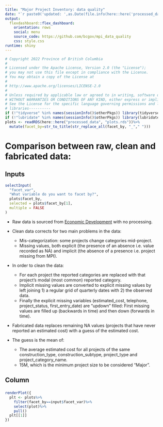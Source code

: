 ```yaml
---
title: "Major Project Inventory: data quality"
date: "`r paste0('updated: ',as.Date(file.info(here::here('processed_data','mpi_clean.rds'))$mtime-lubridate::hours(0)))`"
output:
  flexdashboard::flex_dashboard:
    orientation: rows
    social: menu
    source_code: https://github.com/bcgov/mpi_data_quality
    css: style.css
runtime: shiny
---
```


```r
# Copyright 2022 Province of British Columbia
#
# Licensed under the Apache License, Version 2.0 (the "License");
# you may not use this file except in compliance with the License.
# You may obtain a copy of the License at
#
# http://www.apache.org/licenses/LICENSE-2.0
#
# Unless required by applicable law or agreed to in writing, software distributed under the License is distributed on an "AS IS" BASIS,
# WITHOUT WARRANTIES OR CONDITIONS OF ANY KIND, either express or implied.
# See the License for the specific language governing permissions and limitations under the License.
# libraries----------
if (!"tidyverse" %in% names(sessionInfo()$otherPkgs)) library(tidyverse)
if (!"lubridate" %in% names(sessionInfo()$otherPkgs)) library(lubridate) # years and months not exported objects
plots <- readRDS(here::here("processed_data", "plots.rds"))%>%
  mutate(facet_by=str_to_title(str_replace_all(facet_by, "_"," ")))
```

Comparison between raw, clean and fabricated data: 
=====================================     

Inputs {.sidebar data-width=400}
-------------------------------------

```r
selectInput(
  "facet_var",
  "What variable do you want to facet by?",
  plots$facet_by,
  selected = plots$facet_by[1],
  multiple = FALSE
)

```

* Raw data is sourced from [Economic Development](https://www2.gov.bc.ca/gov/content/employment-business/economic-development/industry/bc-major-projects-inventory/recent-reports) with no processing.

* Clean data corrects for two main problems in the data:
  + Mis-categorization: some projects change categories mid-project. 
  + Missing values, both explicit (the presence of an absence i.e. value recorded as NA) and implicit (the absence of a presence i.e. project missing from MPI).

* In order to clean the data:
  + For each project the reported categories are replaced with that project's modal (most common) reported category.
  + Implicit missing values are converted to explicit missing values by left joining 1) a regular grid of quarterly dates with 2) the observed data.
  + Finally the explicit missing variables (estimated_cost, telephone, project_status, first_entry_date) are "updown" filled:  First missing values are filled up (backwards in time) and then down (forwards in time).

*  Fabricated data replaces remaining NA values (projects that have never reported an estimated cost) with a guess of the estimated cost.
*  The guess is the mean of: 
    + The average estimated cost for all projects of the same construction_type, construction_subtype, project_type and project_category_name.
    + 15M, which is the minimum project size to be considered "Major".

Column
-----------------------------------------------------------------------

###

```r
renderPlot({
  plt <- plots%>%
    filter(facet_by==input$facet_var)%>%
    select(plot)%>%
    pull()
  plt[[1]]
})
```
